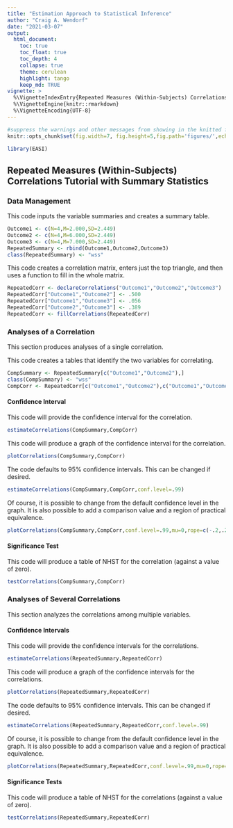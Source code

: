 ```yaml
---
title: "Estimation Approach to Statistical Inference"
author: "Craig A. Wendorf"
date: "2021-03-07"
output:
  html_document:
    toc: true
    toc_float: true
    toc_depth: 4
    collapse: true
    theme: cerulean
    highlight: tango
    keep_md: TRUE
vignette: >
  %\VignetteIndexEntry{Repeated Measures (Within-Subjects) Correlations Tutorial with Summary Statistics}
  %\VignetteEngine{knitr::rmarkdown}
  %\VignetteEncoding{UTF-8}
---
```


```r
#suppress the warnings and other messages from showing in the knitted file.
knitr::opts_chunk$set(fig.width=7, fig.height=5,fig.path='figures/',echo=TRUE,warning=FALSE,message=FALSE)
```

```r
library(EASI)
```

## Repeated Measures (Within-Subjects) Correlations Tutorial with Summary Statistics

### Data Management

This code inputs the variable summaries and creates a summary table.
```r
Outcome1 <- c(N=4,M=2.000,SD=2.449)
Outcome2 <- c(N=4,M=6.000,SD=2.449)
Outcome3 <- c(N=4,M=7.000,SD=2.449)
RepeatedSummary <- rbind(Outcome1,Outcome2,Outcome3)
class(RepeatedSummary) <- "wss"
```

This code creates a correlation matrix, enters just the top triangle, and then uses a function to fill in the whole matrix.
```r
RepeatedCorr <- declareCorrelations("Outcome1","Outcome2","Outcome3")
RepeatedCorr["Outcome1","Outcome2"] <- .500
RepeatedCorr["Outcome1","Outcome3"] <- .056
RepeatedCorr["Outcome2","Outcome3"] <- .389
RepeatedCorr <- fillCorrelations(RepeatedCorr)
```

### Analyses of a Correlation

This section produces analyses of a single correlation.

This code creates a tables that identify the two variables for correlating.
```r
CompSummary <- RepeatedSummary[c("Outcome1","Outcome2"),]
class(CompSummary) <- "wss"
CompCorr <- RepeatedCorr[c("Outcome1","Outcome2"),c("Outcome1","Outcome2")]
```

#### Confidence Interval

This code will provide the confidence interval for the correlation.
```r
estimateCorrelations(CompSummary,CompCorr)
```

This code will produce a graph of the confidence interval for the correlation.
```r
plotCorrelations(CompSummary,CompCorr)
```

The code defaults to 95% confidence intervals. This can be changed if desired.
```r
estimateCorrelations(CompSummary,CompCorr,conf.level=.99)
```

Of course, it is possible to change from the default confidence level in the graph. It is also possible to add a comparison value and a region of practical equivalence.
```r
plotCorrelations(CompSummary,CompCorr,conf.level=.99,mu=0,rope=c(-.2,.2))
```

#### Significance Test

This code will produce a table of NHST for the correlation (against a value of zero).
```r
testCorrelations(CompSummary,CompCorr)
```

### Analyses of Several Correlations

This section analyzes the correlations among multiple variables.

#### Confidence Intervals

This code will provide the confidence intervals for the correlations.
```r
estimateCorrelations(RepeatedSummary,RepeatedCorr)
```

This code will produce a graph of the confidence intervals for the correlations.
```r
plotCorrelations(RepeatedSummary,RepeatedCorr)
```

The code defaults to 95% confidence intervals. This can be changed if desired.
```r
estimateCorrelations(RepeatedSummary,RepeatedCorr,conf.level=.99)
```

Of course, it is possible to change from the default confidence level in the graph. It is also possible to add a comparison value and a region of practical equivalence.
```r
plotCorrelations(RepeatedSummary,RepeatedCorr,conf.level=.99,mu=0,rope=c(-.2,.2))
```

#### Significance Tests

This code will produce a table of NHST for the correlations (against a value of zero).
```r
testCorrelations(RepeatedSummary,RepeatedCorr)
```
